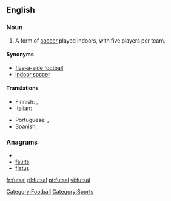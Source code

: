 ==English==
{{wikipedia}}

===Noun===
{{en-noun|-}}

# A form of [[soccer]] played indoors, with five players per team.

====Synonyms====
*[[five-a-side football]]
*[[indoor soccer]]

====Translations====
{{trans-top|form of soccer}}
* Finnish: {{t-|fi|salijalkapallo}},  {{t-|fi|futsal}}
*Italian: {{t-|it|calcetto|m}}
{{trans-mid}}
* Portuguese: {{t-|pt|futsal}},  {{t|pt|futebol de salão}}
*Spanish: {{t-|es|fútbol sala}}
{{trans-bottom}}

===Anagrams===
* {{alphagram|aflstu}}
* [[faults#English|faults]]
* [[flatus#English|flatus]]

[[Category:Football]]
[[Category:Sports]]

[[fr:futsal]]
[[pl:futsal]]
[[pt:futsal]]
[[vi:futsal]]